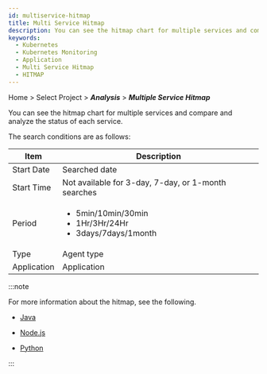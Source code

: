 ```yaml
---
id: multiservice-hitmap
title: Multi Service Hitmap
description: You can see the hitmap chart for multiple services and compare and analyze the status of each service.
keywords:
  - Kubernetes
  - Kubernetes Monitoring
  - Application
  - Multi Service Hitmap
  - HITMAP
---
```


Home > Select Project > **_Analysis_** > **_Multiple Service Hitmap_**

<ImgLang img='whatap_kubernetes_application_multiservice_hitmap.png' desc='Multi Service Hitmap' />

You can see the hitmap chart for multiple services and compare and analyze the status of each service.

The search conditions are as follows:

| Item             | Description                                                                             |
| ---------------- | --------------------------------------------------------------------------------------- |
| Start Date       | Searched date                                                                           |
| Start Time       | Not available for 3-day, 7-day, or 1-month searches                                     |
| Period           | <ul><li>5min/10min/30min</li><li>1Hr/3Hr/24Hr</li><li>3days/7days/1month</li></ul>      |
| Type             | Agent type                                                                              |
| Application      | Application                                                                             |

:::note

For more information about the hitmap, see the following.

- [Java](../java/trs-view)

- [Node.js](../nodejs/trs-view)

- [Python](../python/trs-view)

:::
